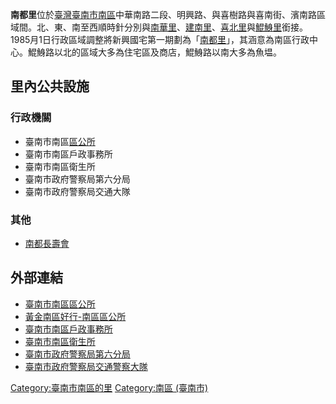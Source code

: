 {{Unreferenced|time=2019-05-02T13:08:15+00:00}}
{{noteTA|
1 = 光明里
}}
{{ROC Village or Li Info
| Village/LiName = 南都
| Village/Li = 里
| City/CountyName = 臺南市
| DivName = 
| OldName = 
| AreaTotal = 
| Sub = 17
| HouseholdTotal = 
| YearMonth = 
| PopTotal = 
| Male = 
| Female = 
| Longitude = 
| Latitude = 
| Neighbors ={{plainlist|
*[[南華里_(臺南市南區)|南華里]]
*[[建南里_(臺南市南區)|建南里]]
*[[喜北里_(臺南市南區)|喜北里]]
*[[鯤鯓里_(臺南市南區)|鯤鯓里]]
}}
| MapLocation = 臺南市南都里.svg
| Head = 陳鴻銘
| Address = 中華南路二段315巷12弄2號
| Website = 
| Photo = 
| Photo size = 
| Caption = 
| DataSource =
}}

'''南都里'''位於[[臺灣|臺灣]][[臺南市|臺南市]][[南區_(臺南市)|南區]]中華南路二段、明興路、與喜樹路與喜南街、濱南路區域間。北、東、南至西順時針分別與[[南華里_(臺南市南區)|南華里]]、[[建南里_(臺南市南區)|建南里]]、[[喜北里_(臺南市南區)|喜北里]]與[[鯤鯓里_(臺南市南區)|鯤鯓里]]銜接。1985月1日行政區域調整將新興國宅第一期劃為「[[南都里|南都里]]」，其涵意為南區行政中心。鯤鯓路以北的區域大多為住宅區及商店，鯤鯓路以南大多為魚塭。

== 里內公共設施 ==
=== 行政機關 ===
*臺南市南區[[公所_(中華民國)|區公所]]
*臺南市南區戶政事務所
*臺南市南區衛生所
*臺南市政府警察局第六分局
*臺南市政府警察局交通大隊

=== 其他 ===
*[[南都長壽會|南都長壽會]]

== 外部連結 ==
*[https://web.archive.org/web/20100601105654/http://www.tnsouth.gov.tw/ 臺南市南區區公所]
*[https://www.facebook.com/south.tainan  黃金南區好行-南區區公所] {{Wayback|url=https://www.facebook.com/south.tainan |date=20201207085609 }}
*[http://tnscg-agr.tainan.gov.tw/ 臺南市南區戶政事務所]{{Wayback|url=http://tnscg-agr.tainan.gov.tw/ |date=20130923123758 }}
*[https://web.archive.org/web/20061115220652/http://tns-tnc.doh.gov.tw/pub/LIT_6.asp 臺南市南區衛生所]
*[https://web.archive.org/web/20180419072403/http://precinct6.tnpd.gov.tw/ 臺南市政府警察局第六分局]
*[http://www.tnpd.gov.tw/traffic/ 臺南市政府警察局交通警察大隊]{{Wayback|url=http://www.tnpd.gov.tw/traffic/ |date=20131219060047 }}

{{臺南市南區}}

[[Category:臺南市南區的里|Category:臺南市南區的里]]
[[Category:南區_(臺南市)|Category:南區 (臺南市)]]